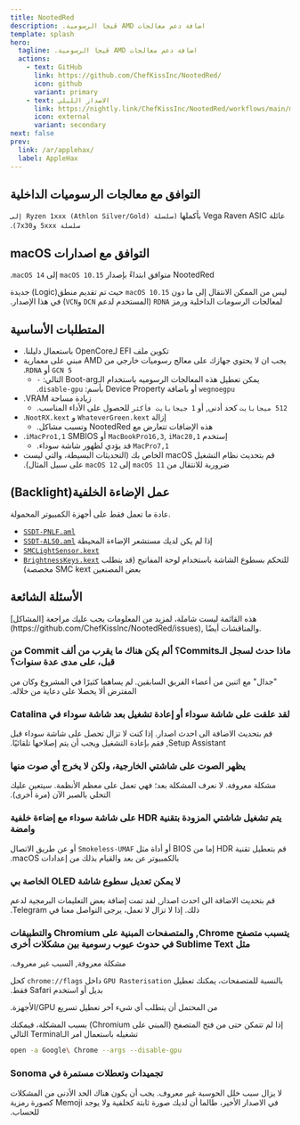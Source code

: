 ```yaml
---
title: NootedRed
description: ڤيجا ‫الرسومية.‬ AMD اضافة دعم ‫معالجات‬
template: splash
hero:
  tagline: ڤيجا ‫الرسومية.‬ AMD اضافة دعم ‫معالجات‬
  actions:
    - text: GitHub
      link: https://github.com/ChefKissInc/NootedRed/
      icon: github
      variant: primary
    - text: الاصدار الليلي
      link: https://nightly.link/ChefKissInc/NootedRed/workflows/main/master/Artifacts.zip
      icon: external
      variant: secondary
next: false
prev:
  link: /ar/applehax/
  label: AppleHax
---
```



## ‫التوافق مع معالجات الرسوميات الداخلية‬

‫عائلة Vega Raven ASIC بأكملها `(سلسلة Ryzen 1xxx (Athlon Silver/Gold) إلى سلسلة 5xxx و7x30)`.‬

## ‫التوافق مع اصدارات macOS‬

‫NootedRed متوافق ابتداءً بإصدار `macOS 10.15` إلى `macOS 14`.‬

‫ليس من الممكن الانتقال إلى ما دون `macOS 10.15` حيث تم تقديم منطق(Logic) جديدة لمعالجات الرسومات الداخلية ورمز `RDNA` (المستخدم لدعم `DCN` و`VCN`) في هذا الإصدار.‬

## المتطلبات الأساسية

- ‫تكوين ملف EFI لـOpenCore باستعمال دليلنا.‬
- ‫يجب ان لا يحتوي جهازك على معالج رسوميات خارجي من AMD مبني على معمارية `GCN 5` أو `RDNA`.‬
  - ‫يمكن تعطيل هذه المعالجات الرسوميه باستخدام الـBoot-arg التالي: `-wegnoegpu` أو باضافة Device Property بأسم: `disable-gpu`.‬
- ‫زيادة مساحة VRAM.‬
  - ‫`512 ميجابايت` كحد أدنى, أو `1 جيجابايت فأكثر` للحصول على الأداء المناسب.‬
- ‫إزالة `WhateverGreen.kext` و `NootRX.kext`.‬
  - ‫هذه الإضافات تتعارض مع NootedRed وتسبب مشاكل.‬
- ‫إستخدم `MacBookPro16,3`, `iMac20,1` أو `iMacPro1,1` SMBIOS.‬
  - ‫`MacPro7,1` قد يؤدي لظهور شاشة سوداء.‬
- ‫قم بتحديث نظام التشغيل macOS الخاص بك (التحديثات البسيطة، والتي ليست ضرورية للانتقال من `macOS 11` إلى `macOS 12` على سبيل المثال).‬

## ‫عمل ‬الإضاءة الخلفية‫(Backlight)‬

عادة ما ‫تعمل‬ فقط على أجهزة الكمبيوتر المحمولة.

- [`SSDT-PNLF.aml`](/Extras/SSDTs/SSDT-PNLF.aml)
- [`SSDT-ALS0.aml`](/Extras/SSDTs/SSDT-ALS0.aml) إذا لم يكن لديك مستشعر الإضاءة المحيطة
- [`SMCLightSensor.kext`](https://github.com/Acidanthera/VirtualSMC)
- [`BrightnessKeys.kext`](https://github.com/Acidanthera/BrightnessKeys) ‫للتحكم بسطوع الشاشة باستخدام لوحة المفاتيح (قد يتطلب بعض المصنعين SMC kext مخصصة)‬

## الأسئلة الشائعة

<Aside type="danger">
هذه القائمة ليست شاملة، لمزيد من المعلومات يجب عليك مراجعة [المشاكل](https://github.com/ChefKissInc/NootedRed/issues), ‫و‬المناقشات‫ أيضًا‬.
</Aside>

### ‫ماذا حدث لسجل الـCommits؟ ألم يكن هناك ما يقرب من ألف Commit من قبل، على مدى عدة سنوات؟‬

‫"جدال" مع اثنين من أعضاء الفريق السابقين. لم يساهما كثيرًا في المشروع وكان من المفترض ألا يحصلا على دعاية من خلاله.‬

### ‫لقد علقت على شاشة سوداء أو إعادة تشغيل بعد شاشة سوداء في Catalina‬

‫قم بتحديث الاضافة الى احدث اصدار. إذا كنت لا تزال تحصل على شاشة سوداء قبل Setup Assistant, فقم بإعادة التشغيل ويجب أن يتم إصلاحها تلقائيًا.‬

### يظهر الصوت على شاشتي الخارجية، ولكن لا يخرج أي صوت منها

‫مشكلة معروفة. لا نعرف المشكلة بعد؛ فهي تعمل على معظم الأنظمة. سيتعين عليك التحلي بالصبر الآن (مرة أخرى).‬

### ‫يتم تشغيل شاشتي المزودة بتقنية HDR على شاشة سوداء مع إضاءة خلفية وامضة‬

‫قم بتعطيل تقنية HDR إما من BIOS أو أداة مثل `Smokeless-UMAF` أو عن طريق الاتصال بالكمبيوتر عن بعد والقيام بذلك من إعدادات macOS.‬

### ‫لا يمكن تعديل سطوع شاشة OLED الخاصة بي‬

‫قم بتحديث الاضافة الى احدث اصدار, لقد تمت إضافة بعض التعليمات البرمجية لدعم ذلك. إذا لا تزال لا تعمل، يرجى التواصل معنا في Telegram.‬

### ‫يتسبب متصفح Chrome, والمتصفحات المبنية على Chromium والتطبيقات مثل Sublime Text في حدوث عيوب رسومية بين مشكلات أخرى‬

‫مشكلة معروفة, السبب غير معروف.‬

‫بالنسبة للمتصفحات، يمكنك تعطيل `GPU Rasterisation` داخل `chrome://flags` كحل بديل أو استخدم Safari فقط.‬

‫من المحتمل أن يتطلب أي شيء آخر تعطيل تسريع GPU/الأجهزة.‬

‫إذا لم تتمكن حتى من فتح المتصفح (المبني على Chromium) بسبب المشكلة، فيمكنك تشغيله باستعمال امر الـTerminal التالي‬

```sh
open -a Google\ Chrome --args --disable-gpu
```

### ‫تجميدات وتعطلات مستمرة في Sonoma‬

‫لا يزال سبب خلل الحوسبة غير معروف. يجب أن يكون هناك الحد الأدنى من المشكلات في الاصدار الأخير، طالما أن لديك صورة ثابتة كخلفية ولا يوجد Memoji كصورة رمزية للحساب.‬
